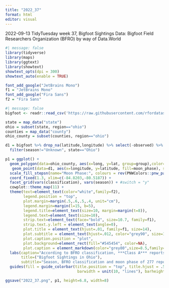 ```yaml
---
title: "2022_37"
format: html
editor: visual
---
```


2022-09-13 TidyTuesday week 37, Bigfoot Sightings Data: Bigfoot Field Researchers Organization (BFRO) by way of Data.World

```r
#| message: false
library(tidyverse)
library(maps)
library(ggtext)
library(showtext)
showtext_opts(dpi = 300)
showtext_auto(enable = TRUE)
```

```r
font_add_google("JetBrains Mono")
f1 = "JetBrains Mono"
font_add_google("Fira Sans")
f2 = "Fira Sans"
```

```r
#| message: false
bigfoot <- readr::read_csv('https://raw.githubusercontent.com/rfordatascience/tidytuesday/master/data/2022/2022-09-13/bfro_reports_geocoded.csv')
```

```r
state = map_data("state")
ohio = subset(state, region=="ohio")
counties = map_data("county")
ohio_county = subset(counties, region=="ohio")
```

```r
d1 = bigfoot %>% drop_na(latitude,longitude) %>% select(-observed) %>%
  filter(season!="Unknown", state=="Ohio") 

p1 = ggplot() + 
  geom_polygon(data=ohio_county, aes(x=long, y=lat, group=group),color="white",size=.2, fill="grey90") +
   geom_point(data=d1, aes(x=longitude, y=latitude, fill=moon_phase), shape=21, color="white", size=2, stroke=.2) +
  scale_fill_stepsn(name="Moon Phase:", colours = rev(PNWColors::pnw_palette("Bay",100)), na.value = "grey70", breaks=c(.01,.25,.5,.75,.99)) +
  coord_fixed(1.3, xlim=c(-84.8203,-80.5187)) +
  facet_grid(vars(classification), vars(season)) + #switch = "y"
  cowplot::theme_map(11) +
  theme(text=element_text(color="white",family=f2),
        legend.position = "top",
        plot.margin=margin(.5,.6,.5,.4, unit="cm"),
        legend.margin=margin(l=15, b=5),
        legend.title=element_text(size=10, margin=margin(t=8)),
        legend.text=element_text(size=10),
        strip.text=element_text(face="bold", size=10.7, family=f1),
        strip.text.y.left = element_text(angle=0),
        plot.title = element_text(hjust=.01, family=f1, size=14),
        plot.subtitle = element_text(hjust=.012, color="grey90", size=10),
        plot.caption.position = "plot",
        plot.background=element_rect(fill="#545454", color=NA),
        plot.caption = element_markdown(color="grey80",size=8.5,family=f2,lineheight=1.1, hjust=0, margin=margin(t=15))) +
  labs(caption="According to BFRO classification, ***Class A*** reports involve clear sightings in circumstances where misinterpretation or misidentification of<br>other animals can be ruled out with greater confidence. ***Class B*** incidents are observed at a great distance or in poor lighting conditions<br>and incidents in any other circumstance that did not afford a clear view of the subject are considered Class B reports<br><br>#TidyTuesday week 37 | Data source: Bigfoot Field Researchers Organization (BFRO) by way of Data.World",
       title=("Bigfoot Sightings in Ohio"),
       subtitle="Season, BFRO classification and moon phase of 277 reports.") +
  guides(fill = guide_colorbar(title.position = "top", title.hjust = .5, 
                                barwidth = unit(10, "lines"), barheight = unit(.5, "lines")))

ggsave("2022_37.png", p1, height=6.8, width=8)
```
